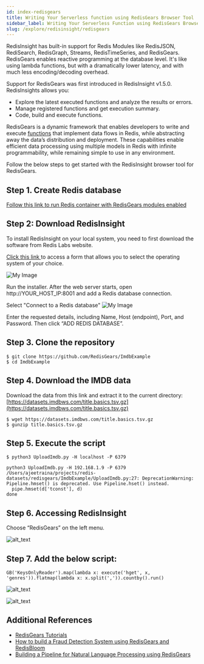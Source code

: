 ```yaml
---
id: index-redisgears
title: Writing Your Serverless function using RedisGears Browser Tool 
sidebar_label: Writing Your Serverless Function using RedisGears Browser Tool
slug: /explore/redisinsight/redisgears
---
```




RedisInsight has built-in support for Redis Modules like RedisJSON, RediSearch, RedisGraph, Streams, RedisTimeSeries, and RedisGears. RedisGears enables reactive programming at the database level. It's like using lambda functions, but with a dramatically lower latency, and with much less encoding/decoding overhead. 

Support for RedisGears was first introduced in RedisInsight v1.5.0. RedisInsights allows you:



*    Explore the latest executed functions and analyze the results or errors. 
*    Manage registered functions and get execution summary. 
*    Code, build and execute functions.

RedisGears is a dynamic framework that enables developers to write and execute [functions](https://oss.redislabs.com/redisgears/functions.html) that implement data flows in Redis, while abstracting away the data’s distribution and deployment. These capabilities enable efficient data processing using multiple models in Redis with infinite programmability, while remaining simple to use in any environment.

Follow the below steps to get started with the RedisInsight browser tool for RedisGears.

## Step 1. Create Redis database

[Follow this link to run Redis container with RedisGears modules enabled ](/explore/redismod)

## Step 2: Download RedisInsight


To install RedisInsight on your local system, you need to first download the software from Redis Labs website.

[Click this link ](https://redislabs.com/redis-enterprise/redis-insight/#insight-form) to access a form that allows you to select the operating system of your choice.

![My Image](images/redisinsightinstall.png)


Run the installer. After the web server starts, open http://YOUR_HOST_IP:8001 and add a Redis database connection.

Select "Connect to a Redis database"
![My Image](images/redisinsight4.png)

Enter the requested details, including Name, Host (endpoint), Port, and Password.  Then click “ADD REDIS DATABASE”.

## Step 3.  Clone the repository


```
$ git clone https://github.com/RedisGears/ImdbExample
$ cd ImdbExample
```


## Step 4. Download the IMDB data 

Download the data from this link and extract it to the current directory: [https://datasets.imdbws.com/title.basics.tsv.gz](https://datasets.imdbws.com/title.basics.tsv.gz)


```
$ wget https://datasets.imdbws.com/title.basics.tsv.gz
$ gunzip title.basics.tsv.gz
```


## Step 5. Execute the script


```
$ python3 UploadImdb.py -H localhost -P 6379

python3 UploadImdb.py -H 192.168.1.9 -P 6379
/Users/ajeetraina/projects/redis-datasets/redisgears/ImdbExample/UploadImdb.py:27: DeprecationWarning: Pipeline.hmset() is deprecated. Use Pipeline.hset() instead.
  pipe.hmset(d['tconst'], d)
done
```


## Step 6. Accessing RedisInsight

Choose “RedisGears” on the left menu.





![alt_text](images/image1.png "image_tooltip")


## Step 7. Add the below script:


```
GB('KeysOnlyReader').map(lambda x: execute('hget', x, 'genres')).flatmap(lambda x: x.split(',')).countby().run()
```






![alt_text](images/image2.png "image_tooltip")






![alt_text](images/image3.png "image_tooltip")

## Additional References

- [RedisGears Tutorials](/howtos/redisgears)
- [How to build a Fraud Detection System using RedisGears and RedisBloom](/howtos/frauddetection)
- [Building a Pipeline for Natural Language Processing using RedisGears](/howtos/nlp)


